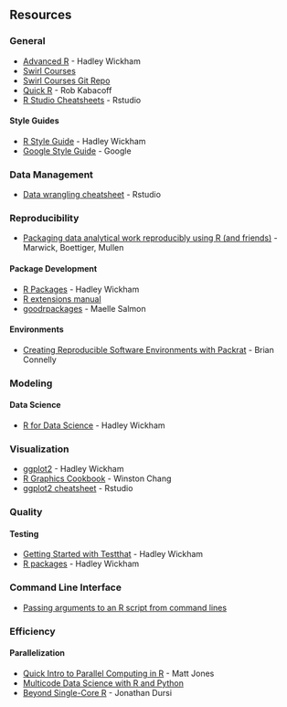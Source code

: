 ## Resources

### General {-}

* [Advanced R](http://adv-r.had.co.nz/) - Hadley Wickham
* [Swirl Courses](http://swirlstats.com/scn/title.htmls)
* [Swirl Courses Git Repo](https://github.com/swirldev/swirl_courses)
* [Quick R](https://www.statmethods.net/) - Rob Kabacoff
* [R Studio Cheatsheets](https://www.rstudio.com/resources/cheatsheets/) - Rstudio

#### Style Guides {-}

* [R Style Guide](http://adv-r.had.co.nz/Style.html) - Hadley Wickham
* [Google Style Guide](https://google.github.io/styleguide/Rguide.xml) - Google

### Data Management {-}

* [Data wrangling cheatsheet](https://www.rstudio.com/wp-content/uploads/2015/02/data-wrangling-cheatsheet.pdf) - Rstudio

### Reproducibility {-}

* [Packaging data analytical work reproducibly
using R (and friends)](https://peerj.com/preprints/3192.pdf) - Marwick, Boettiger, Mullen

#### Package Development {-}

* [R Packages](http://r-pkgs.had.co.nz/) - Hadley Wickham
* [R extensions manual](https://cran.r-project.org/doc/manuals/R-exts.html#Creating-R-packages)
* [goodrpackages](https://masalmon.eu/2017/12/11/goodrpackages/) - Maelle Salmon

#### Environments {-}

* [Creating Reproducible Software Environments with Packrat](https://bconnelly.net/2014/07/creating-reproducible-software-environments-with-packrat/) - Brian Connelly

### Modeling {-}

#### Data Science {-}

* [R for Data Science](https://r4ds.had.co.nz/) - Hadley Wickham

### Visualization {-}

* [ggplot2](https://www.amazon.com/dp/0387981403/ref=cm_sw_su_dp?tag=ggplot2-20) - Hadley Wickham
* [R Graphics Cookbook](https://www.amazon.com/dp/1449316956/ref=cm_sw_su_dp?tag=ggplot2-20) - Winston Chang
* [ggplot2 cheatsheet](https://www.rstudio.com/wp-content/uploads/2015/03/ggplot2-cheatsheet.pdf) - Rstudio

### Quality {-}

#### Testing {-}

* [Getting Started with Testthat](https://journal.r-project.org/archive/2011/RJ-2011-002/RJ-2011-002.pdf) - Hadley Wickham
* [R packages](http://r-pkgs.had.co.nz/tests.html#test-workflow) - Hadley Wickham

### Command Line Interface {-}

* [Passing arguments to an R script from command lines](https://www.r-bloggers.com/passing-arguments-to-an-r-script-from-command-lines/)


### Efficiency {-}

#### Parallelization {-}

* [Quick Intro to Parallel Computing in R](https://nceas.github.io/oss-lessons/parallel-computing-in-r/parallel-computing-in-r.html) - Matt Jones
* [Multicode Data Science with R and Python](https://blog.dominodatalab.com/multicore-data-science-r-python/)
* [Beyond Single-Core R](https://ljdursi.github.io/beyond-single-core-R/#/16) - Jonathan Dursi